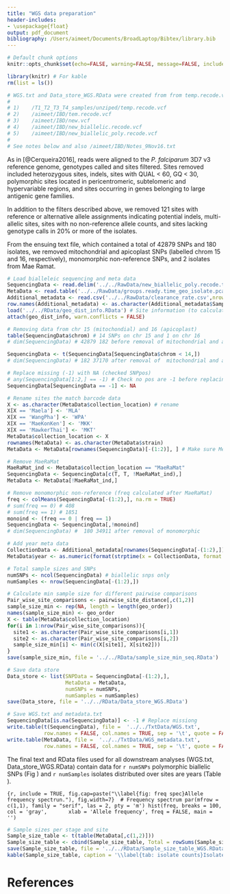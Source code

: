 ```yaml
---
title: "WGS data preparation"
header-includes:
- \usepackage{float}
output: pdf_document
bibliography: /Users/aimeet/Documents/BroadLaptop/Bibtex/library.bib
---
```


<!-- TO-DO: why are monomorphic all non-reference in the vcf, while some are reference in txt??? -->

```r
# Default chunk options
knitr::opts_chunk$set(echo=FALSE, warning=FALSE, message=FALSE, include=FALSE, cache=TRUE, cache.comments = FALSE, fig.pos = 'H', fig.width = 7)

library(knitr) # For kable
rm(list = ls())
```

```r
# WGS.txt and Data_store_WGS.RData were created from from temp.recode.vcf via the files listed below. 
# 
# 1)	/T1_T2_T3_T4_samples/unziped/temp.recode.vcf
# 2)	/aimeet/IBD/tem.recode.vcf 
# 3)	/aimeet/IBD/new.vcf 
# 4)	/aimeet/IBD/new_biallelic.recode.vcf
# 5)	/aimeet/IBD/new_biallelic_poly.recode.vcf
# 
# See notes below and also /aimeet/IBD/Notes_9Nov16.txt
```

As in [@Cerqueira2016], reads were aligned to the *P. falciparum* 3D7 v3 reference genome, genotypes called and sites filtered. Sites removed included heterozygous sites, indels, sites with QUAL < 60, GQ < 30, polymorphic sites located in pericentromeric, subtelomeric and hypervariable regions, and sites occurring in genes belonging to large antigenic gene families. 

<!-- Resulting file: -->
<!-- /U19_Aim4/T1_T2_T3_T4_samples/unziped/temp.recode.vcf -->
<!-- Which was copied here:  -->
<!-- U19_Aim4/aimeet/IBD/tem.recode.vcf -->

In addition to the filters described above, we removed
121 sites with reference or alternative allele assignments indicating potential indels,
<!-- Using awk 'length($4) == 1 || $1 ~ "#" {print $0}' temp.recode.vcf > new.vcf -->
<!-- As recommended in email sent 11/4/16 (subject Slide Permission) -->
<!-- Resulting file: /U19_Aim4/aimeet/IBD/new.vcf -->
multi-allelic sites, 
<!-- Resulting file: /U19_Aim4/aimeet/IBD/new_biallelic.recode.vcf -->
<!-- see new_biallelic.log: "After filtering, kept 214720 out of a possible 226359 Sites" -->
<!-- see new_biallelic_freq.frq: all N_ALLELES = 2 -->
sites with no non-reference allele counts, 
<!-- Resulting file: /U19_Aim4/aimeet/IBD/new_biallelic_poly.recode.vcf -->
<!-- see new_biallelic_poly.log: "After filtering, kept 202687 out of a possible 214720 Sites" -->
and sites lacking genotype calls in 20% or more of the isolates. 
<!-- This step was performed by Steve Schaffner -->
<!-- Resulting file: new_biallelic_poly.recode.txt -->

From the ensuing text file, which contained a total of 42879 SNPs and 180 isolates, we removed mitochondrial and apicoplast SNPs (labelled chrom 15 and 16, respectively), monomorphic non-reference SNPs, and 2 isolates from Mae Ramat. 

```r
# Load bialleleic sequencing and meta data
SequencingData <- read.delim('../../RawData/new_biallelic_poly.recode.txt')
MetaData <- read.table('../../RawData/groups.ready.time_geo_isolate.pca.txt', header = TRUE) # 
Additional_metadata <- read.csv('../../RawData/clearance_rate.csv',nrows = 198)
row.names(Additional_metadata) <- as.character(Additional_metadata$Sample_ID)
load('../../RData/geo_dist_info.RData') # Site information (to calculate minority sample size per comp)
attach(geo_dist_info, warn.conflicts = FALSE) 

# Removing data from chr 15 (mitochondial) and 16 (apicoplast)
table(SequencingData$chrom) # 14 SNPs on chr 15 and 1 on chr 16
# dim(SequencingData) # 42879 182 before removal of mitochondrial and apicoplast 

SequencingData <- t(SequencingData[SequencingData$chrom < 14,]) 
# dim(SequencingData) # 182 37170 after removal of  mitochondrial and apicoplast  

# Replace missing (-1) with NA (checked SNPpos)
# any(SequencingData[1:2,] == -1) # Check no pos are -1 before replacing
SequencingData[SequencingData == -1] <- NA

# Rename sites the match barcode data 
X <- as.character(MetaData$collection_location) # rename
X[X == 'Maela'] <- 'MLA'
X[X == 'WangPha'] <- 'WPA'
X[X == 'MaeKonKen'] <- 'MKK'
X[X == 'MawkerThai'] <- 'MKT'
MetaData$collection_location <- X
rownames(MetaData) <- as.character(MetaData$strain)
MetaData <- MetaData[rownames(SequencingData)[-(1:2)], ] # Make sure MetaData in the same order as SNPData

# Remove MaeRaMat
MaeRaMat_ind <- MetaData$collection_location == "MaeRaMat"
SequencingData <- SequencingData[c(T, T, !MaeRaMat_ind),]
MetaData <- MetaData[!MaeRaMat_ind,]

# Remove monomorphic non-reference (freq calculated after MaeRaMat)
freq <- colMeans(SequencingData[-(1:2),], na.rm = TRUE)
# sum(freq == 0) # 408
# sum(freq == 1) # 1851
monoind <- (freq == 0 | freq == 1) 
SequencingData <- SequencingData[,!monoind]
# dim(SequencingData) #  180 34911 after removal of monomorphic

# Add year meta data 
CollectionData <- Additional_metadata[rownames(SequencingData[-(1:2),]),'Sample_Date']
MetaData$year <- as.numeric(format(strptime(x = CollectionData, format = '%d-%b-%y'), format = '%y')) # Make sure Dates in the same order as SNPData

# Total sample sizes and SNPs
numSNPs <- ncol(SequencingData) # biallelic snps only 
numSamples <- nrow(SequencingData[-(1:2),])

# Calculate min sample size for different pairwise comparisons 
Pair_wise_site_comparisons <- pairwise_site_distance[,c(1,2)]
sample_size_min <- rep(NA, length = length(geo_order))
names(sample_size_min) <- geo_order
X <- table(MetaData$collection_location)
for(i in 1:nrow(Pair_wise_site_comparisons)){
  site1 <- as.character(Pair_wise_site_comparisons[i,1])
  site2 <- as.character(Pair_wise_site_comparisons[i,2])
  sample_size_min[i] <- min(c(X[site1], X[site2]))
}
save(sample_size_min, file = '../../RData/sample_size_min_seq.RData')

# Save data store
Data_store <- list(SNPData = SequencingData[-(1:2),], 
                   MetaData = MetaData, 
                   numSNPs = numSNPs,
                   numSamples = numSamples) 
save(Data_store, file = '../../RData/Data_store_WGS.RData')

# Save WGS.txt and metadata.txt
SequencingData[is.na(SequencingData)] <- -1 # Replace missiong
write.table(t(SequencingData), file =  '../../TxtData/WGS.txt',
            row.names = FALSE, col.names = TRUE, sep = '\t', quote = FALSE)
write.table(MetaData, file =  '../../TxtData/WGS_metadata.txt', 
            row.names = FALSE, col.names = TRUE, sep = '\t', quote = FALSE) 
```

The final text and RData files used for all downstream analyses (WGS.txt, Data_store_WGS.RData) contain data for `r numSNPs` polymorphic biallelic SNPs (Fig \ref{fig: freq spec}) and `r numSamples` isolates distributed over sites are years (Table \ref{tab: isolate counts}). 

```{r, include = TRUE, fig.cap=paste("\\label{fig: freq spec}Allele frequency spectrun."), fig.width=7} 
# Frequency spectrum
par(mfrow = c(1,1), family = "serif", las = 2, pty = 'm')
hist(freq, breaks = 100, col = 'gray', 
     xlab = 'Allele frequency', freq = FALSE, main = '')
```

```r
# Sample sizes per stage and site
Sample_size_table <- t(table(MetaData[,c(1,2)]))
Sample_size_table <- cbind(Sample_size_table, Total = rowSums(Sample_size_table)) # Add total column
save(Sample_size_table, file = '../../RData/Sample_size_table_WGS.RData')
kable(Sample_size_table, caption = '\\label{tab: isolate counts}Isolate counts over sites and years')
```

# References